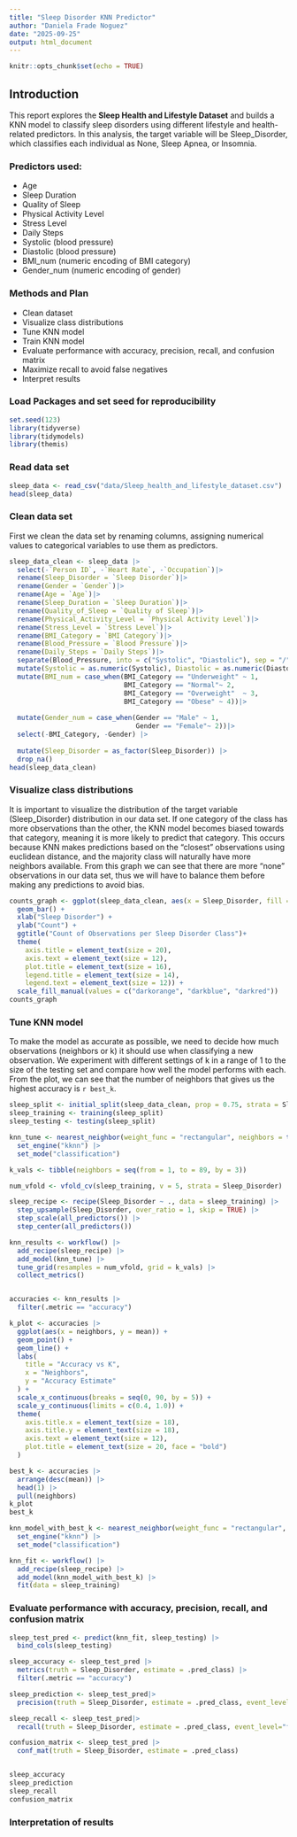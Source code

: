 ```yaml
---
title: "Sleep Disorder KNN Predictor"
author: "Daniela Frade Noguez"
date: "2025-09-25"
output: html_document
---
```


```r
knitr::opts_chunk$set(echo = TRUE)
```

## Introduction
This report explores the **Sleep Health and Lifestyle Dataset** and builds a KNN model to classify sleep disorders using different lifestyle and health-related predictors. In this analysis, the target variable will be Sleep_Disorder, which classifies each individual as None, Sleep Apnea, or Insomnia.

### Predictors used:
- Age  
- Sleep Duration  
- Quality of Sleep  
- Physical Activity Level  
- Stress Level  
- Daily Steps  
- Systolic (blood pressure)  
- Diastolic (blood pressure)  
- BMI_num (numeric encoding of BMI category)  
- Gender_num (numeric encoding of gender) 


### Methods and Plan
- Clean dataset  
- Visualize class distributions  
- Tune KNN model  
- Train KNN model  
- Evaluate performance with accuracy, precision, recall, and confusion matrix  
- Maximize recall to avoid false negatives  
- Interpret results


### Load Packages and set seed for reproducibility

```r
set.seed(123)
library(tidyverse)
library(tidymodels)
library(themis)
```

### Read data set
```r
sleep_data <- read_csv("data/Sleep_health_and_lifestyle_dataset.csv")
head(sleep_data)
```

###  Clean data set
First we clean the data set by renaming columns, assigning numerical values to categorical variables to use them as predictors. 
```r
sleep_data_clean <- sleep_data |>
  select(-`Person ID`, -`Heart Rate`, -`Occupation`)|>
  rename(Sleep_Disorder = `Sleep Disorder`)|>
  rename(Gender = `Gender`)|>
  rename(Age = `Age`)|>
  rename(Sleep_Duration = `Sleep Duration`)|>
  rename(Quality_of_Sleep = `Quality of Sleep`)|>
  rename(Physical_Activity_Level = `Physical Activity Level`)|>
  rename(Stress_Level = `Stress Level`)|>
  rename(BMI_Category = `BMI Category`)|>
  rename(Blood_Pressure = `Blood Pressure`)|>
  rename(Daily_Steps = `Daily Steps`)|>
  separate(Blood_Pressure, into = c("Systolic", "Diastolic"), sep = "/") |>
  mutate(Systolic = as.numeric(Systolic), Diastolic = as.numeric(Diastolic)) |>
  mutate(BMI_num = case_when(BMI_Category == "Underweight" ~ 1, 
                             BMI_Category == "Normal"~ 2,
                             BMI_Category == "Overweight"  ~ 3, 
                             BMI_Category == "Obese" ~ 4))|>
  
  mutate(Gender_num = case_when(Gender == "Male" ~ 1, 
                                Gender == "Female"~ 2))|>
  select(-BMI_Category, -Gender) |>
  
  mutate(Sleep_Disorder = as_factor(Sleep_Disorder)) |>
  drop_na()
head(sleep_data_clean)
```

###  Visualize class distributions
It is important to visualize the distribution of the target variable (Sleep_Disorder) distribution in our data set. If one category of the class has more observations than the other, the KNN model becomes biased towards that category, meaning it is more likely to predict that category. This occurs because KNN makes predictions based on the “closest” observations using euclidean distance, and the majority class will naturally have more neighbors available. From this graph we can see that there are more "none" observations in our data set, thus we will have to balance them before making any predictions to avoid bias.
```r
counts_graph <- ggplot(sleep_data_clean, aes(x = Sleep_Disorder, fill = Sleep_Disorder)) + 
  geom_bar() + 
  xlab("Sleep Disorder") +
  ylab("Count") +
  ggtitle("Count of Observations per Sleep Disorder Class")+
  theme(
    axis.title = element_text(size = 20),   
    axis.text = element_text(size = 12),    
    plot.title = element_text(size = 16),  
    legend.title = element_text(size = 14),  
    legend.text = element_text(size = 12)) +
  scale_fill_manual(values = c("darkorange", "darkblue", "darkred"))
counts_graph
```

###  Tune KNN model
To make the model as accurate as possible, we need to decide how much observations (neighbors or k) it should use when classifying a new observation. We experiment with different settings of k in a range of 1 to the size of the testing set and compare how well the model performs with each. From the plot, we can see that the number of neighbors that gives us the highest accuracy is `r best_k`.
```r
sleep_split <- initial_split(sleep_data_clean, prop = 0.75, strata = Sleep_Disorder)
sleep_training <- training(sleep_split)
sleep_testing <- testing(sleep_split)

knn_tune <- nearest_neighbor(weight_func = "rectangular", neighbors = tune()) |>
  set_engine("kknn") |>
  set_mode("classification")

k_vals <- tibble(neighbors = seq(from = 1, to = 89, by = 3))

num_vfold <- vfold_cv(sleep_training, v = 5, strata = Sleep_Disorder)

sleep_recipe <- recipe(Sleep_Disorder ~ ., data = sleep_training) |>
  step_upsample(Sleep_Disorder, over_ratio = 1, skip = TRUE) |>
  step_scale(all_predictors()) |>
  step_center(all_predictors())

knn_results <- workflow() |>
  add_recipe(sleep_recipe) |> 
  add_model(knn_tune) |>
  tune_grid(resamples = num_vfold, grid = k_vals) |>
  collect_metrics()


accuracies <- knn_results |> 
  filter(.metric == "accuracy")

k_plot <- accuracies |>
  ggplot(aes(x = neighbors, y = mean)) +
  geom_point() +
  geom_line() +
  labs(
    title = "Accuracy vs K",
    x = "Neighbors",
    y = "Accuracy Estimate"
  ) +
  scale_x_continuous(breaks = seq(0, 90, by = 5)) +
  scale_y_continuous(limits = c(0.4, 1.0)) +
  theme(
    axis.title.x = element_text(size = 18),  
    axis.title.y = element_text(size = 18),  
    axis.text = element_text(size = 12),     
    plot.title = element_text(size = 20, face = "bold") 
  )

best_k <- accuracies |>
  arrange(desc(mean)) |>
  head(1) |>
  pull(neighbors)
k_plot
best_k
```

```r
knn_model_with_best_k <- nearest_neighbor(weight_func = "rectangular", neighbors = best_k) |>
  set_engine("kknn") |>
  set_mode("classification")

knn_fit <- workflow() |>
  add_recipe(sleep_recipe) |>
  add_model(knn_model_with_best_k) |>
  fit(data = sleep_training)
```

### Evaluate performance with accuracy, precision, recall, and confusion matrix
```r
sleep_test_pred <- predict(knn_fit, sleep_testing) |>
  bind_cols(sleep_testing) 

sleep_accuracy <- sleep_test_pred |>
  metrics(truth = Sleep_Disorder, estimate = .pred_class) |>
  filter(.metric == "accuracy")

sleep_prediction <- sleep_test_pred|>
  precision(truth = Sleep_Disorder, estimate = .pred_class, event_level="first")

sleep_recall <- sleep_test_pred|>
  recall(truth = Sleep_Disorder, estimate = .pred_class, event_level="first")

confusion_matrix <- sleep_test_pred |>
  conf_mat(truth = Sleep_Disorder, estimate = .pred_class)


sleep_accuracy
sleep_prediction
sleep_recall
confusion_matrix
```
### Interpretation of results
